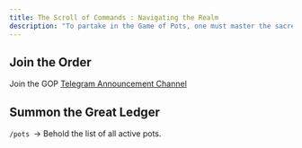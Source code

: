 ```yaml
---
title: The Scroll of Commands : Navigating the Realm
description: "To partake in the Game of Pots, one must master the sacred commands of our trusted oracle—the GOP Bot."
---
```


## Join the Order

Join the GOP <a href="https://t.me/+vuy2WgghLUwyNTU1">Telegram Announcement Channel</a>

## Summon the Great Ledger

`/pots `→ Behold the list of all active pots.
